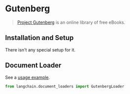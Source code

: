 # Gutenberg

>[Project Gutenberg](https://www.gutenberg.org/about/) is an online library of free eBooks.

## Installation and Setup

There isn't any special setup for it.

## Document Loader

See a [usage example](/docs/modules/indexes/document_loaders/examples/gutenberg.ipynb).

```python
from langchain.document_loaders import GutenbergLoader
```
